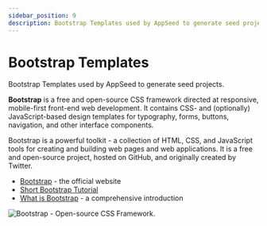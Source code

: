 ```yaml
---
sidebar_position: 9
description: Bootstrap Templates used by AppSeed to generate seed projects.
---
```


# Bootstrap Templates

<SubHeading>Bootstrap Templates used by AppSeed to generate seed projects.</SubHeading>

**Bootstrap** is a free and open-source CSS framework directed at responsive, mobile-first front-end web development. It contains CSS- and (optionally) JavaScript-based design templates for typography, forms, buttons, navigation, and other interface components.

Bootstrap is a powerful toolkit - a collection of HTML, CSS, and JavaScript tools for creating and building web pages and web applications. It is a free and open-source project, hosted on GitHub, and originally created by Twitter.

- [Bootstrap](https://getbootstrap.com/) - the official website
- [Short Bootstrap Tutorial](https://www.toptal.com/front-end/what-is-bootstrap-a-short-tutorial-on-the-what-why-and-how)
- [What is Bootstrap](https://wpamelia.com/what-is-bootstrap/) - a comprehensive introduction

![Bootstrap - Open-source CSS Framework.](../../../static/assets/docs-cover-bootstrap.jpg)
